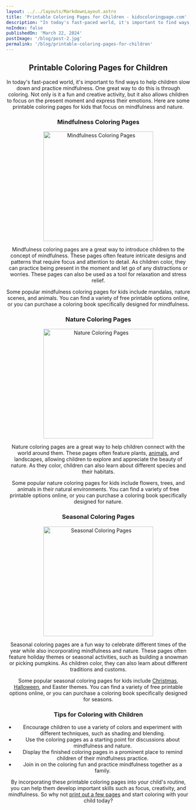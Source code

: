 ```yaml
---
layout: ../../layouts/MarkdownLayout.astro
title: 'Printable Coloring Pages for Children - kidscoloringpage.com'
description: "In today's fast-paced world, it's important to find ways to help children slow down and practice mindfulness. One great way to do this is through coloring. Not only is it a fun and creative activity, but it also allows children to focus on the present moment and express their emotions. Here are some printable coloring pages for kids that focus on mindfulness and nature."
noIndex: false
publishedOn: 'March 22, 2024'
postImage: '/blog/post-2.jpg'
permalink: '/blog/printable-coloring-pages-for-children'
---
```



<Header
  client:load
  title={frontmatter.title.split('-')[0].trim()}
  publishedOn={frontmatter.publishedOn}
  postImage={frontmatter.postImage}
/>

## Printable Coloring Pages for Children

In today's fast-paced world, it's important to find ways to help children slow down and practice mindfulness. One great way to do this is through coloring. Not only is it a fun and creative activity, but it also allows children to focus on the present moment and express their emotions. Here are some printable coloring pages for kids that focus on mindfulness and nature.

### Mindfulness Coloring Pages

<div className="mb-5 flex justify-center">
  <Image
    src="/color-pages/man%20in%20space.png"
    alt="Mindfulness Coloring Pages"
    width="300"
    height="300"
    class="rounded-2xl border-[18px] border-white drop-shadow-xl"
    loading="lazy"
  />
</div>

Mindfulness coloring pages are a great way to introduce children to the concept of mindfulness. These pages often feature intricate designs and patterns that require focus and attention to detail. As children color, they can practice being present in the moment and let go of any distractions or worries. These pages can also be used as a tool for relaxation and stress relief.

Some popular mindfulness coloring pages for kids include mandalas, nature scenes, and animals. You can find a variety of free printable options online, or you can purchase a coloring book specifically designed for mindfulness.

### Nature Coloring Pages

<div className="mb-5 flex justify-center">
  <Image
    src="https://kidscoloringpage.s3.eu-west-1.amazonaws.com/gci6fslb6d2w5yhfgffusclfru.png"
    alt="Nature Coloring Pages"
    width="300"
    height="300"
    class="rounded-2xl border-[18px] border-white drop-shadow-xl"
    loading="lazy"
  />
</div>

Nature coloring pages are a great way to help children connect with the world around them. These pages often feature plants, [animals](https://www.kidscoloringpage.com/dinosaur-coloring-pages), and landscapes, allowing children to explore and appreciate the beauty of nature. As they color, children can also learn about different species and their habitats.

Some popular nature coloring pages for kids include flowers, trees, and animals in their natural environments. You can find a variety of free printable options online, or you can purchase a coloring book specifically designed for nature.

### Seasonal Coloring Pages

<div className="mb-5 flex justify-center">
  <Image
    src="https://kidscoloringpage.s3.eu-west-1.amazonaws.com/kgde45dbudaeyzjo44oqjre6qq-nwm.png"
    alt="Seasonal Coloring Pages"
    width="300"
    height="300"
    class="rounded-2xl border-[18px] border-white drop-shadow-xl"
    loading="lazy"
  />
</div>

Seasonal coloring pages are a fun way to celebrate different times of the year while also incorporating mindfulness and nature. These pages often feature holiday themes or seasonal activities, such as building a snowman or picking pumpkins. As children color, they can also learn about different traditions and customs.

Some popular seasonal coloring pages for kids include [Christmas](https://www.kidscoloringpage.com/christmas-coloring-pages), [Halloween](https://www.kidscoloringpage.com/halloween-coloring-pages), and Easter themes. You can find a variety of free printable options online, or you can purchase a coloring book specifically designed for seasons.

### Tips for Coloring with Children

- Encourage children to use a variety of colors and experiment with different techniques, such as shading and blending.
- Use the coloring pages as a starting point for discussions about mindfulness and nature.
- Display the finished coloring pages in a prominent place to remind children of their mindfulness practice.
- Join in on the coloring fun and practice mindfulness together as a family.

By incorporating these printable coloring pages into your child's routine, you can help them develop important skills such as focus, creativity, and mindfulness. So why not [print out a few pages](https://www.kidscoloringpage.com/free-coloring-pages) and start coloring with your child today?
